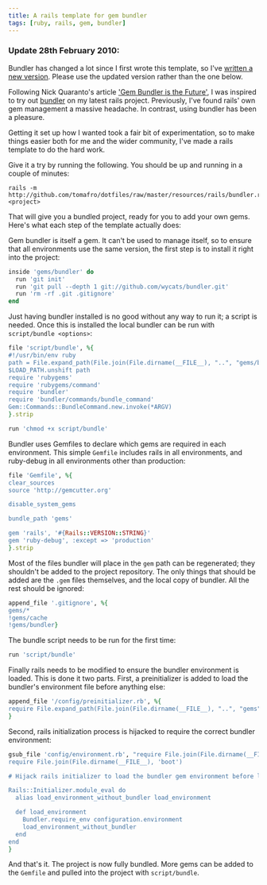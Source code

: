 ```yaml
---
title: A rails template for gem bundler
tags: [ruby, rails, gem, bundler]
---
```

<div class="update">
<h3>Update 28th February 2010:</h3>
Bundler has changed a lot since I first wrote this template, so I've <a href="/2010/02/updated-rails-template-for-gem-bundler">written a new version</a>.  Please use the updated version rather than the one below.
</div>

Following Nick Quaranto's article ['Gem Bundler is the Future'](http://litanyagainstfear.com/blog/2009/10/14/gem-bundler-is-the-future/), I was inspired to try out [bundler](http://github.com/wycats/bundler) on my latest rails project.  Previously, I've found rails' own gem management a massive headache.  In contrast, using bundler has been a pleasure.

Getting it set up how I wanted took a fair bit of experimentation, so to make things easier both for me and the wider community, I've  made a rails template to do the hard work.

Give it a try by running the following. You should be up and running in a couple of minutes:

```shell
rails -m http://github.com/tomafro/dotfiles/raw/master/resources/rails/bundler.rb <project>
```

That will give you a bundled project, ready for you to add your own gems.  Here's what each step of the template actually does:

Gem bundler is itself a gem.  It can't be used to manage itself, so to ensure that all environments use the same version, the first step is to install it right into the project:

```ruby
inside 'gems/bundler' do
  run 'git init'
  run 'git pull --depth 1 git://github.com/wycats/bundler.git'
  run 'rm -rf .git .gitignore'
end
```

Just having bundler installed is no good without any way to run it; a script is needed.  Once this is installed the local bundler can be run with `script/bundle <options>`:

```ruby
file 'script/bundle', %{
#!/usr/bin/env ruby
path = File.expand_path(File.join(File.dirname(__FILE__), "..", "gems/bundler/lib"))
$LOAD_PATH.unshift path
require 'rubygems'
require 'rubygems/command'
require 'bundler'
require 'bundler/commands/bundle_command'
Gem::Commands::BundleCommand.new.invoke(*ARGV)
}.strip

run 'chmod +x script/bundle'
```

Bundler uses Gemfiles to declare which gems are required in each environment.  This simple `Gemfile` includes rails in all environments, and ruby-debug in all environments other than production:

```ruby
file 'Gemfile', %{
clear_sources
source 'http://gemcutter.org'

disable_system_gems

bundle_path 'gems'

gem 'rails', '#{Rails::VERSION::STRING}'
gem 'ruby-debug', :except => 'production'
}.strip
```

Most of the files bundler will place in the `gem` path can be regenerated; they shouldn't be added to the project repository.  The only things that should be added are the `.gem` files themselves, and the local copy of bundler.  All the rest should be ignored:

```ruby
append_file '.gitignore', %{
gems/*
!gems/cache
!gems/bundler}
```

The bundle script needs to be run for the first time:

```ruby
run 'script/bundle'
```

Finally rails needs to be modified to ensure the bundler environment is loaded.  This is done it two parts.  First, a preinitializer is added to load the bundler's environment file before anything else:

```ruby
append_file '/config/preinitializer.rb', %{
require File.expand_path(File.join(File.dirname(__FILE__), "..", "gems", "environment"))
}
```

Second, rails initialization process is hijacked to require the correct bundler environment:

```ruby
gsub_file 'config/environment.rb', "require File.join(File.dirname(__FILE__), 'boot')", %{
require File.join(File.dirname(__FILE__), 'boot')

# Hijack rails initializer to load the bundler gem environment before loading the rails environment.

Rails::Initializer.module_eval do
  alias load_environment_without_bundler load_environment

  def load_environment
    Bundler.require_env configuration.environment
    load_environment_without_bundler
  end
end
}
```

And that's it.  The project is now fully bundled.  More gems can be added to the `Gemfile` and pulled into the project with `script/bundle`.
